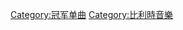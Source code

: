 {{NoteTA
|1=zh-cn:佛兰德; zh-hant:法蘭德斯; zh-sg:法兰德斯;
}}
{{Category explanation|獲得比利时佛兰德[[Ultratop|Ultratop]]五十强单曲榜（Flanders Ultratop 50）冠軍的歌曲條目}}

[[Category:冠军单曲|Category:冠军单曲]]
[[Category:比利時音樂|Category:比利時音樂]]